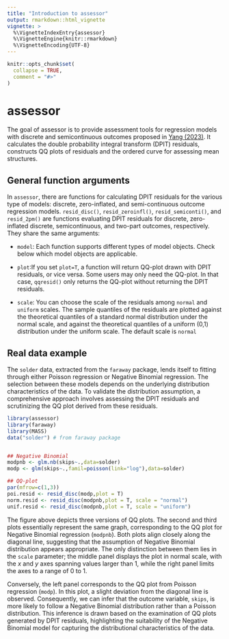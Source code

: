 ```yaml
---
title: "Introduction to assessor"
output: rmarkdown::html_vignette
vignette: >
  %\VignetteIndexEntry{assessor}
  %\VignetteEngine{knitr::rmarkdown}
  %\VignetteEncoding{UTF-8}
---
```


```r
knitr::opts_chunk$set(
  collapse = TRUE,
  comment = "#>"
)
```

# assessor

The goal of assessor is to provide assessment tools for regression models with discrete and semicontinuous outcomes proposed in [Yang (2023)](https://arxiv.org/pdf/2308.15596.pdf). It calculates the double probability 
integral transform (DPIT) residuals, constructs QQ plots of residuals and the ordered curve for assessing mean 
structures.


## General function arguments
In `assessor`, there are functions for calculating DPIT residuals for the various type of models: discrete, zero-inflated, and semi-continuous outcome regression models. `resid_disc()`, `resid_zeroinfl()`, `resid_semiconti()`, and `resid_2pm()` are functions evaluating DPIT residuals for discrete, zero-inflated discrete, semicontinuous, and two-part outcomes, respectively. 
They share the same arguments:

* `model`: Each function supports different types of model objects. Check below which model objects are applicable.

* `plot`:If you set `plot=T`, a function will return QQ-plot drawn with DPIT residuals, or vice versa. 
Some users may only need the QQ-plot. In that case, `qqresid()` only returns the QQ-plot without returning the DPIT residuals.

* `scale`: You can choose the scale of the residuals among `normal` and `uniform` scales. The sample quantiles of the residuals are plotted against the theoretical quantiles of a standard normal distribution under the normal scale, and against the theoretical quantiles of a uniform (0,1) distribution under the uniform scale. The default scale is `normal`

## Real data example
The `solder` data, extracted from the `faraway` package, lends itself to fitting through either Poisson regression or Negative Binomial regression. The selection between these models depends on the underlying distribution characteristics of the data. To validate the distribution assumption, a comprehensive approach involves assessing the DPIT residuals and scrutinizing the QQ plot derived from these residuals.

```r
library(assessor)
library(faraway) 
library(MASS)
data("solder") # from faraway package


## Negative Binomial
modpnb <- glm.nb(skips~.,data=solder)
modp <- glm(skips~.,famil=poisson(link="log"),data=solder)

## QQ-plot
par(mfrow=c(1,3))
poi.resid <- resid_disc(modp,plot = T)
norm.resid <- resid_disc(modpnb,plot = T, scale = "normal")
unif.resid <- resid_disc(modpnb,plot = T, scale = "uniform")
```


The figure above depicts three versions of QQ plots. The second and third plots essentially represent the same graph, corresponding to the QQ plot for Negative Binomial regression (`modpnb`). Both plots align closely along the diagonal line, suggesting that the assumption of Negative Binomial distribution appears appropriate. The only distinction between them lies in the `scale` parameter; the middle panel displays the plot in normal scale, with the $x$ and $y$ axes spanning values larger than 1, while the right panel limits the axes to a range of 0 to 1.

Conversely, the left panel corresponds to the QQ plot from Poisson regression (`modp`). In this plot, a slight deviation from the diagonal line is observed. Consequently, we can infer that the outcome variable, `skips`, is more likely to follow a Negative Binomial distribution rather than a Poisson distribution. This inference is drawn based on the examination of QQ plots generated by DPIT residuals, highlighting the suitability of the Negative Binomial model for capturing the distributional characteristics of the data.




